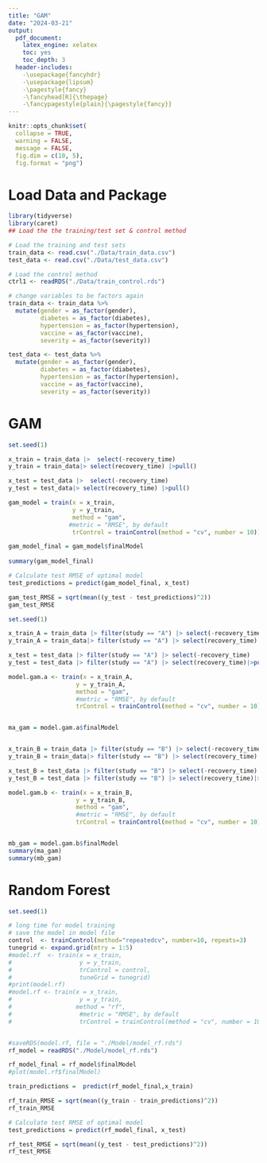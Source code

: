 ```yaml
---
title: "GAM"
date: "2024-03-21"
output: 
  pdf_document:
    latex_engine: xelatex
    toc: yes
    toc_depth: 3
  header-includes:
    -\usepackage{fancyhdr}
    -\usepackage{lipsum}
    -\pagestyle{fancy}
    -\fancyhead[R]{\thepage}
    -\fancypagestyle{plain}{\pagestyle{fancy}}
---
```

```r
knitr::opts_chunk$set(
  collapse = TRUE, 
  warning = FALSE, 
  message = FALSE,
  fig.dim = c(10, 5),
  fig.format = "png")
```

# Load Data and Package
```r
library(tidyverse)
library(caret)
## Load the the training/test set & control method

# Load the training and test sets
train_data <- read.csv("./Data/train_data.csv")
test_data <- read.csv("./Data/test_data.csv")

# Load the control method
ctrl1 <- readRDS("./Data/train_control.rds")

# change variables to be factors again
train_data <- train_data %>%
  mutate(gender = as_factor(gender),
         diabetes = as_factor(diabetes),
         hypertension = as_factor(hypertension),
         vaccine = as_factor(vaccine),
         severity = as_factor(severity))

test_data <- test_data %>%
  mutate(gender = as_factor(gender),
         diabetes = as_factor(diabetes),
         hypertension = as_factor(hypertension),
         vaccine = as_factor(vaccine),
         severity = as_factor(severity))
```

# GAM



```r
set.seed(1)

x_train = train_data |>  select(-recovery_time)
y_train = train_data|> select(recovery_time) |>pull()

x_test = test_data |>  select(-recovery_time)
y_test = test_data|> select(recovery_time) |>pull()

gam_model = train(x = x_train,
                  y = y_train,
                  method = "gam",
                 #metric = "RMSE", by default
                  trControl = trainControl(method = "cv", number = 10))

gam_model_final = gam_model$finalModel
 
summary(gam_model_final)

# Calculate test RMSE of optimal model
test_predictions = predict(gam_model_final, x_test)

gam_test_RMSE = sqrt(mean((y_test - test_predictions)^2))
gam_test_RMSE
```



```r
set.seed(1)

x_train_A = train_data |> filter(study == "A") |> select(-recovery_time)
y_train_A = train_data|> filter(study == "A") |> select(recovery_time) |>pull()

x_test = test_data |> filter(study == "A") |> select(-recovery_time) 
y_test = test_data |> filter(study == "A") |> select(recovery_time)|>pull()

model.gam.a <- train(x = x_train_A,
                   y = y_train_A,
                   method = "gam",
                   #metric = "RMSE", by default
                   trControl = trainControl(method = "cv", number = 10))


ma_gam = model.gam.a$finalModel


x_train_B = train_data |> filter(study == "B") |> select(-recovery_time)
y_train_B = train_data|> filter(study == "B") |> select(recovery_time) |>pull()

x_test_B = test_data |> filter(study == "B") |> select(-recovery_time) 
y_test_B = test_data |> filter(study == "B") |> select(recovery_time)|>pull()

model.gam.b <- train(x = x_train_B,
                   y = y_train_B,
                   method = "gam",
                   #metric = "RMSE", by default
                   trControl = trainControl(method = "cv", number = 10))


mb_gam = model.gam.b$finalModel
summary(ma_gam)
summary(mb_gam)

```


# Random Forest

```r
set.seed(1)

# long time for model training 
# save the model in model file
control  <- trainControl(method="repeatedcv", number=10, repeats=3)
tunegrid <- expand.grid(mtry = 1:5)
#model.rf  <- train(x = x_train,
#                   y = y_train,
#                   trControl = control, 
#                   tuneGrid = tunegrid)
#print(model.rf)
#model.rf <- train(x = x_train,
#                   y = y_train,
#                  method = "rf",
#                   #metric = "RMSE", by default
#                   trControl = trainControl(method = "cv", number = 10))


#saveRDS(model.rf, file = "./Model/model_rf.rds")
rf_model = readRDS("./Model/model_rf.rds")

rf_model_final = rf_model$finalModel
#plot(model.rf$finalModel)
```

```r

train_predictions =  predict(rf_model_final,x_train)

rf_train_RMSE = sqrt(mean((y_train - train_predictions)^2))
rf_train_RMSE

# Calculate test RMSE of optimal model
test_predictions = predict(rf_model_final, x_test)

rf_test_RMSE = sqrt(mean((y_test - test_predictions)^2))
rf_test_RMSE

```





